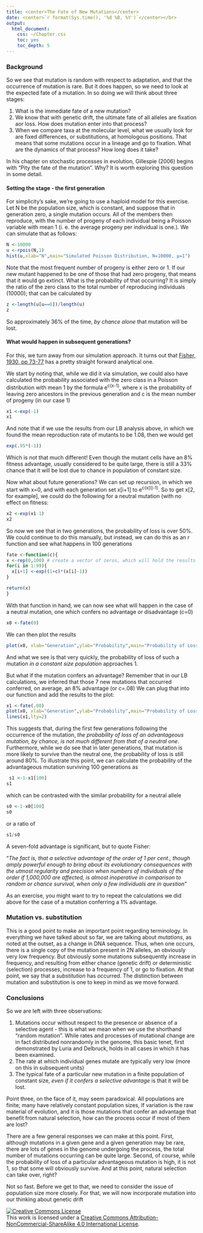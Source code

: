 ```yaml
---
title: <center>The Fate of New Mutations</center>
date: <center>`r format(Sys.time(), '%d %B, %Y')`</center></br>
output:
  html_document:
    css: ~/Chapter.css
    toc: yes
    toc_depth: 5
---
```

### Background

So we see that mutation is random with respect to adaptation, and that the occurrence of mutation is rare.  But it does happen, so we need to look at the expected fate of a mutation.  In so doing we will think about three stages:

1.  What is the immediate fate of a new mutation?
2.  We know that with genetic drift, the ultimate fate of all alleles are fixation aor loss.  How does mutation enter into that process?
3.  When we compare taxa at the molecular level, what we usually look for are fixed differences, or substitutions, at homologous positions.  That means that some mutations occur in a lineage and go to fixation.  What are the dynamics of that process?  How long does it take?

In his chapter on stochastic processes in evolution, Gillespie (2006) begins with "Pity the fate of the  mutation".  Why?  It is worth exploring this question in some detail.

#### Setting the stage - the first generation

For simplicity's sake, we're going to use a haploid model for this exercise.  Let N be the population size, which is constant, and suppose that in generation zero, a single mutation occurs.  All of the members then reproduce, with the number of progeny of each individual being a Poisson variable with mean 1 (i. e. the average progeny per individual is one.).  We can simulate that as follows:
```r
N <-10000
u <-rpois(N,1)
hist(u,xlab="N",main="Simulated Poisson Distribution, N=10000, µ=1") 
```
Note that the most frequent number of progeny is either zero or 1.  If our new mutant happened to be one of those that had zero progeny, that means that it would go extinct.  What is the probability of that occurring?  It is simply the ratio of the zero class to the total number of reproducing individuals (10000); that can be calculated by
```r
z <-length(u[u==0])/length(u)
z
```
So approximately 36% of the time, *by chance alone*  that mutation will be lost.


#### What would happen in subsequent generations?

For this, we turn away from our simulation approach.  It turns out that [Fisher, 1930, pp 73-77](https://ia600301.us.archive.org/29/items/geneticaltheoryo031631mbp/geneticaltheoryo031631mbp.pdf) has a pretty straight forward analytical one.  

We start by noting that, while we did it via simulation, we could also have calculated the probability associated with the zero class in a Poisson distribution with mean 1 by the formula e^c(x-1)^, where x is the probability of leaving zero ancestors in the previous generation and c is the mean number of progeny (in our case 1)

```r
x1 <-exp(-1)
x1
```

And note that if we use the results from our LB analysis above, in which we found the mean reproduction rate of mutants to be 1.08, then we would get
```r
exp(.95*(-1))

```
Which is not that much different!  Even though the mutant cells have an 8% fitness advantage, usually considered to be quite large, there is still a 33% chance that it will be lost due to chance in population of constant size.


Now what about future generations?  We can set up recursion, in which we start with x=0, and with each generation set x[i+1] to e^c(x[i]-1)^.  So to get x[2, for example], we could do the following for a neutral mutation (with no effect on fitness:

```r
x2 <-exp(x1-1)
x2
```

So now we see that in two generations, the probability of loss is over 50%.  We could continue to do this manually, but instead, we can do this as an r function and see what happens in 100 generations

```r
fate <-function(c){
x <-rep(0,100) # create a vector of zeros, which will hold the results of the recursion calculation
for(i in 1:99){
  x[i+1] <-exp((1+c)*(x[i]-1))
}

return(x)
}
```
With that function in hand, we can now see what will happen in the case of a neutral mutation, one which confers no advantage or disadvantage (c=0)

```r
x0 <-fate(0) 
```
We can then plot the results
```r
plot(x0, xlab="Generation",ylab="Probability",main="Probability of Loss of New Mutation", ylim=c(0,1),xlim=c(0,100),type="l")
```
And what we see is that very quickly, the probability of loss of such a mutation *in a constant size population* approaches 1.

But what if the mutation confers an advantage?  Remember that in our LB calculations, we inferred that those 7 new mutations that occurred conferred, on average, an 8% advantage (or c=.08)  We can plug that into our function and add the results to the plot:
```r
x1 <-fate(.08)
plot(x0, xlab="Generation",ylab="Probability",main="Probability of Loss of New Mutation", ylim=c(0,1),xlim=c(0,100),type="l")
lines(x1,lty=2)

```
This suggests that, during the first few generations following the occurrence of the mutation, *the probability of loss of an advantageous mutation, by chance, is not much different from that of a neutral one*.  Furthermore, while we do see that in later generations, that mutation is more likely to survive than the neutral one, the probability of loss is still around 80%.  To illustrate this point, we can calculate the probability of the advantageous mutation surviving 100 generations as 

```r
 s1 <-1-x1[100]
s1
```

which can be contrasted with the similar probability for a neutral allele

```r
s0 <-1-x0[100]
s0
```
or a ratio of 
```r
s1/s0
```
A seven-fold advantage is significant, but to quote Fisher:

"*The fact  is, that a selective advantage of the order of 1 per cent., though amply powerful enough to bring about its evolutionary consequences 
with the utmost regularity and precision when numbers of individuals of the order if 1,000,000 are affected, is almost inoperative in comparison to random or chance survival, when only a few individuals are in question*"

As an exercise, you might want to try to repeat the calculations we did above for the case of a mutation conferring a 1% advantage.

### Mutation vs. substitution

This is a good point to make an important point regarding terminology.  In everything we have talked about so far, we are talking about *mutations*, as noted at the outset, as a change in DNA sequence.  Thus, when one occurs, there is a single copy of the mutation present in 2N alleles, an obviously very low frequency.  But obviously some mutations subsequently increase in frequency, and resulting from either chance (genetic drift) or deterministic (selection) processes, increase to a frequency of 1, or go to fixation.  At that point, we say that a *substitution* has occurred.  The distinction between mutation and substitution is one to keep in mind as we move forward.

### Conclusions

So we are left with three observations:

1.  Mutations occur without respect to the presence or absence of a selective agent - this is what we mean when we use the shorthand "random mutation". While rates and processes of mutational change are in fact distributed nonrandomly in the genome, this basic tenet, first demonstrated by Luria and Delbruck, holds in all cases in which it has been examined.
2.  The rate at which individual genes mutate are typically very low (more on this in subsequent units)
3.  The typical fate of a particular new mutation in a finite population of constant size, *even if it confers a selective advantage* is that it will be lost.

Point three, on the face of it, may seem paradoxical.  All populations are finite; many have relatively constant population sizes, If variation is the raw material of evolution, and it is those mutations that confer an advantage that benefit from natural selection, how can the process occur if most of them are lost?

There are a few general responses we can make at this point.  First, although mutations in a given gene and a given generation may be rare, there are lots of genes in the genome undergoing the process, the total number of mutations occurring can be quite large.  Second, of course, while the probability of loss of a particular advantageous mutation is high, it is not 1, so that some will obviously survive.  And at this point, natural selection can take over, right?

Not so fast.  Before we get to that, we need to consider the issue of population size more closely.  For that, we will now incorporate mutation into our thinking about genetic drift

<a rel="license" href="http://creativecommons.org/licenses/by-nc-sa/4.0/deed.en_US"><img alt="Creative Commons License" style="border-width:0" src="http://i.creativecommons.org/l/by-nc-sa/4.0/88x31.png" /></a><br />This work is licensed under a <a rel="license" href="http://creativecommons.org/licenses/by-nc-sa/4.0/deed.en_US">Creative Commons Attribution-NonCommercial-ShareAlike 4.0 International License</a>.
